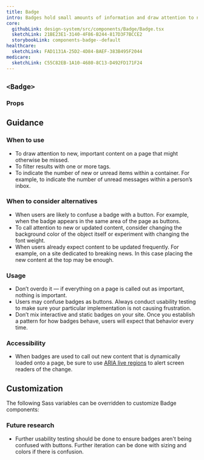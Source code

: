 ```yaml
---
title: Badge
intro: Badges hold small amounts of information and draw attention to new or important content.
core:
  githubLink: design-system/src/components/Badge/Badge.tsx
  sketchLink: 21BE23E1-3140-4F86-B244-817D3F7BCCE2
  storybookLink: components-badge--default
healthcare:
  sketchLink: FAD1131A-25D2-4D84-BAEF-383B495F2044
medicare:
  sketchLink: C55C82EB-1A10-4680-8C13-D492FD171F24
---
```


## `<Badge>`

<StorybookExample
  componentName="badge"
  storyId="components-badge--default"
/>

### Props

<PropTable componentName="Badge" />

## Guidance

### When to use

- To draw attention to new, important content on a page that might otherwise be missed.
- To filter results with one or more tags.
- To indicate the number of new or unread items within a container. For example, to indicate the number of unread messages within a person’s inbox.

### When to consider alternatives

- When users are likely to confuse a badge with a button. For example, when the badge appears in the same area of the page as buttons.
- To call attention to new or updated content, consider changing the background color of the object itself or experiment with changing the font weight.
- When users already expect content to be updated frequently. For example, on a site dedicated to breaking news. In this case placing the new content at the top may be enough.

### Usage

- Don’t overdo it — if everything on a page is called out as important, nothing is important.
- Users may confuse badges as buttons. Always conduct usability testing to make sure your particular implementation is not causing frustration.
- Don’t mix interactive and static badges on your site. Once you establish a pattern for how badges behave, users will expect that behavior every time.

### Accessibility

- When badges are used to call out new content that is dynamically loaded onto a page, be sure to use [ARIA live regions](https://developer.mozilla.org/en-US/docs/Web/Accessibility/ARIA/ARIA_Live_Regions) to alert screen readers of the change.

## Customization

The following Sass variables can be overridden to customize Badge components:

<ComponentThemeOptions
  componentname="badge"
/>

### Future research

- Further usability testing should be done to ensure badges aren't being confused with buttons. Further iteration can be done with sizing and colors if there is confusion.
